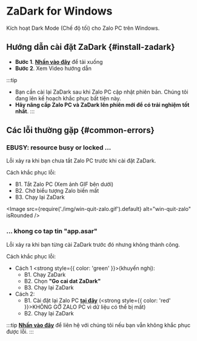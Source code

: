
# ZaDark for Windows

Kích hoạt Dark Mode (Chế độ tối) cho Zalo PC trên Windows.

## Hướng dẫn cài đặt ZaDark {#install-zadark}

- **Bước 1**. [**Nhấn vào đây**](https://sourceforge.net/projects/zadark/files/latest/download) để tải xuống
- **Bước 2**. Xem Video hướng dẫn

<YouTube videoId="gG3ij89jRKI" title="Hướng dẫn cài đặt ZaDark for Windows 8.2 trở lên | zadark.com" />

:::tip
- Bạn cần cài lại ZaDark sau khi Zalo PC cập nhật phiên bản. Chúng tôi đang lên kế hoạch khắc phục bất tiện này.
- **Hãy nâng cấp Zalo PC và ZaDark lên phiên mới để có trải nghiệm tốt nhất**.
:::

## Các lỗi thường gặp {#common-errors}

### EBUSY: resource busy or locked ...

Lỗi xảy ra khi bạn chưa tắt Zalo PC trước khi cài đặt ZaDark.

Cách khắc phục lỗi:

- B1. Tắt Zalo PC (Xem ảnh GIF bên dưới)
- B2. Chờ biểu tượng Zalo biến mất
- B3. Chạy lại ZaDark

<Image src={require('./img/win-quit-zalo.gif').default} alt="win-quit-zalo" isRounded />

### ... khong co tap tin "app.asar"

Lỗi xảy ra khi bạn từng cài ZaDark trước đó nhưng không thành công.

Cách khắc phục lỗi:

* Cách 1 <strong style={{ color: 'green' }}>(khuyến nghị)</strong>:
  - B1. Chạy ZaDark
  - B2. Chọn **"Go cai dat ZaDark"**
  - B3. Chạy lại ZaDark
* Cách 2:
  - B1. Cài đặt lại Zalo PC [**tại đây**](https://zalo.me/pc) (<strong style={{ color: 'red' }}>KHÔNG GỠ ZALO PC</strong> vì dữ liệu có thể bị mất)
  - B2. Chạy lại ZaDark

:::tip
[**Nhấn vào đây**](../contact) để liên hệ với chúng tôi nếu bạn vẫn không khắc phục được lỗi.
:::